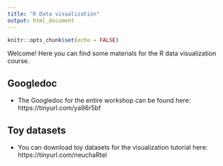 ```yaml
---
title: "R Data visualization"
output: html_document
---
```


```r
knitr::opts_chunk$set(echo = FALSE)
```

Welcome! Here you can find some materials for the R data visualization course.

## Googledoc
- The Googledoc for the entire workshop can be found here: https://tinyurl.com/ya96r5bf

## Toy datasets
- You can download toy datasets for the visualization tutorial here: https://tinyurl.com/neuchaRtel